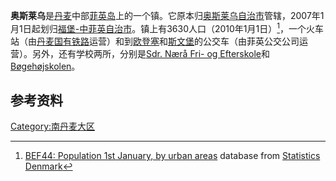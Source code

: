 '''奥斯莱乌'''是[[丹麦|丹麦]]中部[[菲英岛|菲英岛]]上的一个镇。它原本归[[奥斯莱乌自治市|奥斯莱乌自治市]]管辖，2007年1月1日起划归[[福堡-中菲英自治市|福堡-中菲英自治市]]。镇上有3630人口（2010年1月1日）<ref>[http://www.statistikbanken.dk/statbank5a/SelectVarVal/Define.asp?Maintable=BEF44&PLanguage=1 BEF44: Population 1st January, by urban areas] {{Wayback|url=http://www.statistikbanken.dk/statbank5a/SelectVarVal/Define.asp?Maintable=BEF44&PLanguage=1 |date=20180612141032 }} database from [[Statistics_Denmark|Statistics Denmark]]</ref>，一个火车站（由[[丹麦国有铁路|丹麦国有铁路]]运营）和到[[欧登塞|欧登塞]]和[[斯文堡|斯文堡]]的公交车（由菲英公交公司运营）。另外，还有学校两所，分别是[[Sdr._Nærå_Fri-_og_Efterskole|Sdr. Nærå Fri- og Efterskole]]和[[Bøgehøjskolen|Bøgehøjskolen]]。
==参考资料==
{{Reflist|2}}

[[Category:南丹麦大区|Category:南丹麦大区]]